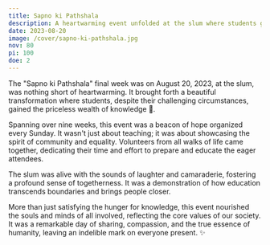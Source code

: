```yaml
---
title: Sapno ki Pathshala
description: A heartwarming event unfolded at the slum where students gained the wealth of knowledge 🌻
date: 2023-08-20
image: /cover/sapno-ki-pathshala.jpg
nov: 80
pi: 100
doe: 2
---
```


The "Sapno ki Pathshala" final week was  on August 20, 2023, at the slum, was nothing short of heartwarming. It brought forth a beautiful transformation where students, despite their challenging circumstances, gained the priceless wealth of knowledge 🌻.

Spanning over nine weeks, this event was a beacon of hope organized every Sunday. It wasn't just about teaching; it was about showcasing the spirit of community and equality. Volunteers from all walks of life came together, dedicating their time and effort to prepare and educate the eager attendees.

The slum was alive with the sounds of laughter and camaraderie, fostering a profound sense of togetherness. It was a demonstration of how education transcends boundaries and brings people closer.

More than just satisfying the hunger for knowledge, this event nourished the souls and minds of all involved, reflecting the core values of our society. It was a remarkable day of sharing, compassion, and the true essence of humanity, leaving an indelible mark on everyone present. ✨